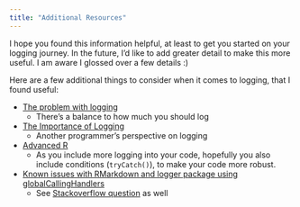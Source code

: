 ```yaml
---
title: "Additional Resources"
---
```


I hope you found this information helpful, at least to get you started on your logging journey. In the future, I'd like to add greater detail to make this more useful. I am aware I glossed over a few details :)

Here are a few additional things to consider when it comes to logging, that I found useful:

-   [The problem with logging](https://blog.codinghorror.com/the-problem-with-logging/)
    -   There's a balance to how much you should log
-   [The Importance of Logging](https://www.thecodedmessage.com/posts/logging/)
    -   Another programmer's perspective on logging
-   [Advanced R](https://adv-r.hadley.nz/conditions.html)
    -   As you include more logging into your code, hopefully you also include conditions (`tryCatch()`), to make your code more robust.
-   [Known issues with RMarkdown and logger package using globalCallingHandlers](https://github.com/daroczig/logger/issues/70)
    -   See [Stackoverflow question](https://stackoverflow.com/questions/73135786/issues-when-using-logger-package-in-r-markdown-when-initializing-log-errors) as well
